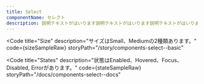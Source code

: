 ```yaml
---
title: Select
componentName: セレクト
description: 説明テキストがはいります説明テキストがはいります説明テキストがはいります説明テキストがはいります説明テキストがはいります説明テキストがはいります説明テキストがはいります説明テキストがはいります
---
```



<Code
  title="Size"
  description="サイズはSmall、Mediumの2種類あります。"
  code={sizeSampleRaw}
  storyPath="/story/components-select--basic"
>
  <SizeSample client:load />
</Code>

<Code
  title="States"
  description="状態はEnabled、Hovered、Focus、Disabled, Errorがあります。"
  code={stateSampleRaw}
  storyPath="/docs/components-select--docs"
>
  <StateSample client:load />
</Code>

